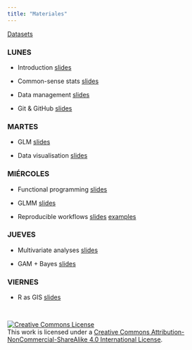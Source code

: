 ```yaml
---
title: "Materiales"
---
```


[Datasets]()


### LUNES

- Introduction [slides](slides/intro.pdf)

- Common-sense stats [slides]()

- Data management [slides](slides/data_management_slides.pdf)

- Git & GitHub [slides](slides/github.pdf)



### MARTES

- GLM [slides]()

- Data visualisation [slides]()


### MIÉRCOLES

- Functional programming [slides]()

- GLMM [slides]()

- Reproducible workflows [slides](slides/Rmarkdown.pdf) [examples](other/Rmarkdown_examples.zip)


### JUEVES

- Multivariate analyses [slides]()

- GAM + Bayes [slides]()


### VIERNES

- R as GIS [slides]()



<br>

<a rel="license" href="http://creativecommons.org/licenses/by-nc-sa/4.0/"><img alt="Creative Commons License" style="border-width:0" src="https://i.creativecommons.org/l/by-nc-sa/4.0/88x31.png" /></a><br />This work is licensed under a <a rel="license" href="http://creativecommons.org/licenses/by-nc-sa/4.0/">Creative Commons Attribution-NonCommercial-ShareAlike 4.0 International License</a>.






